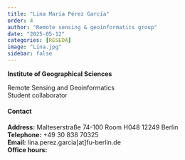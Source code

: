 ```yaml
---
title: "Lina María Pérez García"
order: 4
author: "Remote sensing & geoinformatics group"
date: "2025-05-12"
categories: [RESEDA]
image: "Lina.jpg"
sidebar: false
---
```


**Institute of Geographical Sciences**\

Remote Sensing and Geoinformatics\
Student collaborator

::: panel-tabset

#### Contact

**Address:** Malteserstraße 74-100 Room H048 12249 Berlin \
**Telephone:** +49 30 838 70325 \
**Email:** lina.perez.garcia[at]fu-berlin.de \
**Office hours:** \

:::